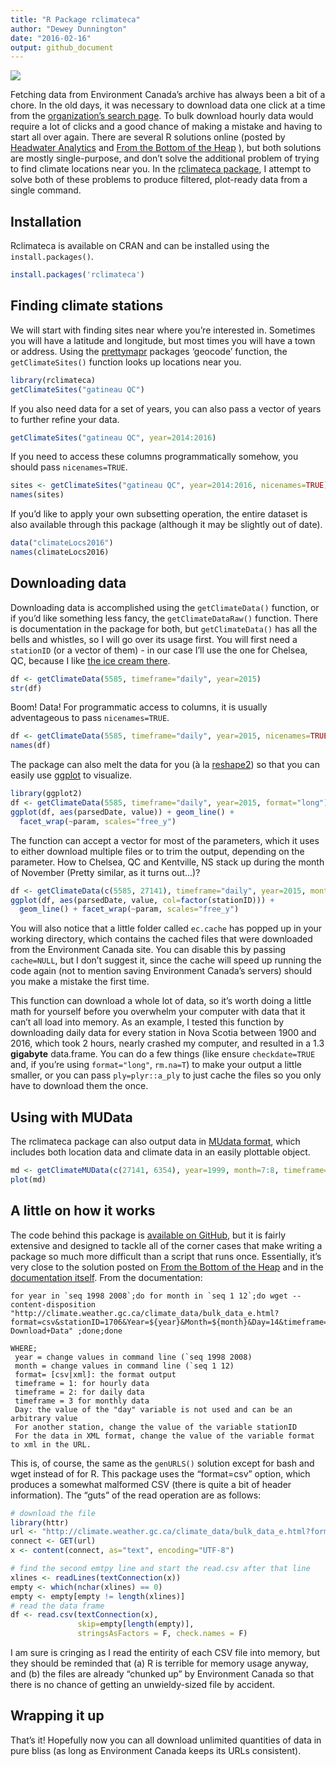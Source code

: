 ```yaml
---
title: "R Package rclimateca"
author: "Dewey Dunnington"
date: "2016-02-16"
output: github_document
---
```


[![](http://cranlogs.r-pkg.org/badges/rclimateca)](https://cran.r-project.org/package=rclimateca)

Fetching data from Environment Canada's archive has always been a bit of a chore. In the old days, it was necessary to download data one click at a time from the [organization's search page](http://climate.weather.gc.ca/historical_data/search_historic_data_e.html). To bulk download hourly data would require a lot of clicks and a good chance of making a mistake and having to start all over again. There are several R solutions online (posted by [Headwater Analytics](http://www.headwateranalytics.com/blog/web-scraping-environment-canada-weather-data) and [From the Bottom of the Heap](http://www.fromthebottomoftheheap.net/2015/01/14/harvesting-canadian-climate-data/) ), but both solutions are mostly single-purpose, and don't solve the additional problem of trying to find climate locations near you. In the [rclimateca package](https://cran.r-project.org/package=rclimateca), I attempt to solve both of these problems to produce filtered, plot-ready data from a single command.

## Installation

Rclimateca is available on CRAN and can be installed using the `install.packages()`.

```r
install.packages('rclimateca')
```

## Finding climate stations

We will start with finding sites near where you're interested in. Sometimes you will have a latitude and longitude, but most times you will have a town or address. Using the [prettymapr](https://cran.r-project.org/package=prettymapr) packages 'geocode' function, the `getClimateSites()` function looks up locations near you.

```r
library(rclimateca)
getClimateSites("gatineau QC")
```

If you also need data for a set of years, you can also pass a vector of years to further refine your data.

```r
getClimateSites("gatineau QC", year=2014:2016)
```

If you need to access these columns programmatically somehow, you should pass `nicenames=TRUE`.

```r
sites <- getClimateSites("gatineau QC", year=2014:2016, nicenames=TRUE)
names(sites)
```

If you'd like to apply your own subsetting operation, the entire dataset is also available through this package (although it may be slightly out of date).

```r
data("climateLocs2016")
names(climateLocs2016)
```

## Downloading data

Downloading data is accomplished using the `getClimateData()` function, or if you'd like something less fancy, the `getClimateDataRaw()` function. There is documentation in the package for both, but `getClimateData()` has all the bells and whistles, so I will go over its usage first. You will first need a `stationID` (or a vector of them) - in our case I'll use the one for Chelsea, QC, because I like [the ice cream there](http://www.lacigaleicecream.ca/).

```r
df <- getClimateData(5585, timeframe="daily", year=2015)
str(df)
```

Boom! Data! For programmatic access to columns, it is usually adventageous to pass `nicenames=TRUE`.

```r
df <- getClimateData(5585, timeframe="daily", year=2015, nicenames=TRUE)
names(df)
```

The package can also melt the data for you (à la [reshape2](https://cran.r-project.org/package=reshape2)) so that you can easily use [ggplot](https://cran.r-project.org/package=ggplot2) to visualize.

```r
library(ggplot2)
df <- getClimateData(5585, timeframe="daily", year=2015, format="long")
ggplot(df, aes(parsedDate, value)) + geom_line() + 
  facet_wrap(~param, scales="free_y")
```

The function can accept a vector for most of the parameters, which it uses to either download multiple files or to trim the output, depending on the parameter. How to Chelsea, QC and Kentville, NS stack up during the month of November (Pretty similar, as it turns out...)?

```r
df <- getClimateData(c(5585, 27141), timeframe="daily", year=2015, month=11, format="long")
ggplot(df, aes(parsedDate, value, col=factor(stationID))) + 
  geom_line() + facet_wrap(~param, scales="free_y")
```

You will also notice that a little folder called `ec.cache` has popped up in your working directory, which contains the cached files that were downloaded from the Environment Canada site. You can disable this by passing `cache=NULL`, but I don't suggest it, since the cache will speed up running the code again (not to mention saving Environment Canada's servers) should you make a mistake the first time.

This function can download a whole lot of data, so it's worth doing a little math for yourself before you overwhelm your computer with data that it can't all load into memory. As an example, I tested this function by downloading daily data for every station in Nova Scotia between 1900 and 2016, which took 2 hours, nearly crashed my computer, and resulted in a 1.3 **gigabyte** data.frame. You can do a few things (like ensure `checkdate=TRUE` and, if you're using `format="long"`, `rm.na=T`) to make your output a little smaller, or you can pass `ply=plyr::a_ply` to just cache the files so you only have to download them the once.

## Using with MUData

The rclimateca package can also output data in [MUdata format](http://github.com/paleolimbot/mudata), which includes both location data and climate data in an easily plottable object.

```r
md <- getClimateMUData(c(27141, 6354), year=1999, month=7:8, timeframe="daily")
plot(md)
```

## A little on how it works

The code behind this package is [available on GitHub](http://github.com/paleolimbot/rclimateca), but it is fairly extensive and designed to tackle all of the corner cases that make writing a package so much more difficult than a script that runs once. Essentially, it's very close to the solution posted on [From the Bottom of the Heap](http://www.fromthebottomoftheheap.net/2015/01/14/harvesting-canadian-climate-data/) and in the [documentation itself](ftp://client_climate@ftp.tor.ec.gc.ca/Pub/Get_More_Data_Plus_de_donnees/Readme.txt). From the documentation:

```
for year in `seq 1998 2008`;do for month in `seq 1 12`;do wget --content-disposition "http://climate.weather.gc.ca/climate_data/bulk_data_e.html?format=csv&stationID=1706&Year=${year}&Month=${month}&Day=14&timeframe=1&submit= Download+Data" ;done;done

WHERE; 
 year = change values in command line (`seq 1998 2008)
 month = change values in command line (`seq 1 12)
 format= [csv|xml]: the format output
 timeframe = 1: for hourly data 
 timeframe = 2: for daily data 
 timeframe = 3 for monthly data 
 Day: the value of the "day" variable is not used and can be an arbitrary value 
 For another station, change the value of the variable stationID
 For the data in XML format, change the value of the variable format to xml in the URL. 
```

This is, of course, the same as the `genURLS()` solution except for bash and wget instead of for R. This package uses the "format=csv" option, which produces a somewhat malformed CSV (there is quite a bit of header information). The "guts" of the read operation are as follows:

```r
# download the file
library(httr)
url <- "http://climate.weather.gc.ca/climate_data/bulk_data_e.html?format=csv&stationID=1706&Year=2008&Month=5&Day=14&timeframe=1&submit=Download+Data"
connect <- GET(url)
x <- content(connect, as="text", encoding="UTF-8")

# find the second emtpy line and start the read.csv after that line
xlines <- readLines(textConnection(x))
empty <- which(nchar(xlines) == 0)
empty <- empty[empty != length(xlines)]
# read the data frame
df <- read.csv(textConnection(x), 
               skip=empty[length(empty)], 
               stringsAsFactors = F, check.names = F)
```

I am sure is cringing as I read the entirity of each CSV file into memory, but they should be reminded that (a) R is terrible for memory usage anyway, and (b) the files are already "chunked up" by Environment Canada so that there is no chance of getting an unwieldy-sized file by accident.

## Wrapping it up

That's it! Hopefully now you can all download unlimited quantities of data in pure bliss (as long as Environment Canada keeps its URLs consistent).

